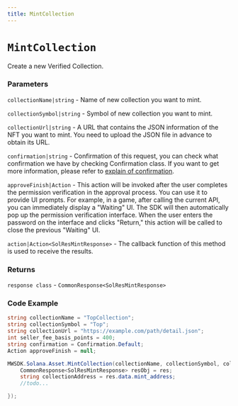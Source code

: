 ```yaml
---
title: MintCollection
---
```


# `MintCollection`

Create a new Verified Collection.
### Parameters
`collectionName|string` - Name of new collection you want to mint.

`collectionSymbol|string` - Symbol of new collection you want to mint.

`collectionUrl|string` - A URL that contains the JSON information of the NFT you want to mint. You need to upload the JSON file in advance to obtain its URL.

`confirmation|string` - Confirmation of this request, you can check what confirmation we have by checking Confirmation class. If you want to get more information, please refer to [explain of confirmation](https://mirrorworld.fun/docs/api-reference/unity/configuration#confirmation).

`approveFinish|Action` - This action will be invoked after the user completes the permission verification in the approval process. You can use it to provide UI prompts. For example, in a game, after calling the current API, you can immediately display a "Waiting" UI. The SDK will then automatically pop up the permission verification interface. When the user enters the password on the interface and clicks "Return," this action will be called to close the previous "Waiting" UI.

`action|Action<SolResMintResponse>` - The callback function of this method is used to receive the results.

### Returns
`response class` - `CommonResponse<SolResMintResponse>`

### Code Example
```csharp
string collectionName = "TopCollection";
string collectionSymbol = "Top";
string collectionUrl = "https://example.com/path/detail.json";
int seller_fee_basis_points = 400;
string confirmation = Confirmation.Default;
Action approveFinish = null;

MWSDK.Solana.Asset.MintCollection(collectionName, collectionSymbol, collectionUrl, seller_fee_basis_points, confirmation, approveFinish, (res) => {
    CommonResponse<SolResMintResponse> resObj = res;
    string collectionAddress = res.data.mint_address;
    //todo...

});
```